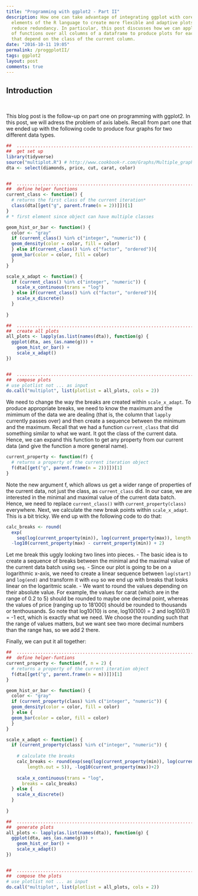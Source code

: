 ```yaml
---
title: "Programming with ggplot2 - Part II"
description: How one can take advantage of integrating ggplot with core 
  elements of the R language to create more flexible and adaptive plots while 
  reduce redundancy. In particular, this post discusses how we can apply a set
  of functions over all columns of a dataframe to produce plots for each column
  that depend on the class of the current column. 
date: "2016-10-11 19:05"
permalink: /proggplotII/
tags: ggplot2
layout: post
comments: true
---
```

## Introduction
<br/>

This blog post is the follow-up on part one on programming with ggplot2. In this
post, we will adress the problem of axis labels. Recall from part one that we ended 
up with the following code to produce four graphs for two different data types.
```r

##  ............................................................................
##  get set up
library(tidyverse)
source("multiplot.R") # http://www.cookbook-r.com/Graphs/Multiple_graphs_on_one_page_(ggplot2)/
dta <- select(diamonds, price, cut, carat, color)


##  ............................................................................
##  define helper functions
current_class <- function() {
  # returns the first class of the current iteration*
  class(dta[[get("g", parent.frame(n = 2))]])[1]
}
# * first element since object can have multiple classes

geom_hist_or_bar <- function() {
  color <- "gray"
  if (current_class() %in% c("integer", "numeric")) {
  geom_density(color = color, fill = color)
  } else if(current_class() %in% c("factor", "ordered")){
  geom_bar(color = color, fill = color)
  }
}

scale_x_adapt <- function() {
  if (current_class() %in% c("integer", "numeric")) {
    scale_x_continuous(trans = "log") 
  } else if(current_class() %in% c("factor", "ordered")){
    scale_x_discrete()
  }
  
}

##  ............................................................................
##  create all plots
all_plots <- lapply(as.list(names(dta)), function(g) {
  ggplot(dta, aes_(as.name(g))) + 
    geom_hist_or_bar() +
    scale_x_adapt()
})


##  ............................................................................
##  compose plots
# use plotlist not ... as input
do.call("multiplot", list(plotlist = all_plots, cols = 2)) 
```

We need to change the way the breaks are created within `scale_x_adapt`. To 
produce appropriate breaks, we need to know the maximum and the mimimum of the 
data we are dealing (that is, the column that `lapply` currently passes over) 
and then create a sequence between the minimum and the maximum.
Recall that we had a function `current_class` that did 
something similar to what we want. It got the class of the current data. Hence,
we can expand this function to get any property from our current data (and 
give the function a more general name).
```r
current_property <- function(f) {
  # returns a property of the current iteration object
  f(dta[[get("g", parent.frame(n = 2))]])[1]
}
```
Note the new argument f, which allows us get a wider range of properties of
the current data, not just the class, as `current_class` did. 
In our case, we are interested in the minimal and maximal 
value of the current data batch. Hence, we need to replace `current_class()` with
`current_property(class)` everywhere.
Next, we calculate the new break points within `scale_x_adapt`. This is a bit 
tricky. We end up with the following code to do that:
```r
calc_breaks <- round(
  exp(
    seq(log(current_property(min)), log(current_property(max)), length.out = 5)), 
  -log10(current_property(max) - current_property(min)) + 2)
```
Let me break this uggly looking two lines into pieces. 
- The basic idea is  to create a sequence of breaks between the minimal and the 
  maximal value of the current data batch using `seq`.
- Since our plot is going to be on a logarithmic x-axis, we need to create a linear sequence 
  between `log(start)` and `log(end)` and transform it with `exp` so we end up
  with breaks that looks linear on the logaritmic scale. 
- We want to round the values depending on their absolute value. For example, 
  the values for carat (which are in the range of 0.2 to 5) should be rounded to
  maybe one decimal point, whereas the values of price (ranging up to 18'000) 
  should be rounded to thousands or tenthousands. 
  So note that log10(10) is one, log10(100) = 2 and log10(0.1) = -1 ect, which 
  is exactly what we need. We choose the rounding such 
  that the range of values matters, but we want see two more decimal numbers 
  than the range has, so we add 2 there. 

Finally, we can put it all together:
```r

##  ............................................................................
##  define helper-funtions
current_property <- function(f, n = 2) {
  # returns a property of the current iteration object
  f(dta[[get("g", parent.frame(n = n))]])[1]
}

geom_hist_or_bar <- function() {
  color <- "gray"
  if (current_property(class) %in% c("integer", "numeric")) {
  geom_density(color = color, fill = color)
  } else {
  geom_bar(color = color, fill = color)
  }
}

scale_x_adapt <- function() {
  if (current_property(class) %in% c("integer", "numeric")) {
    
    # calculate the breaks
    calc_breaks <- round(exp(seq(log(current_property(min)), log(current_property(max)), 
        length.out = 5)), -log10(current_property(max))+2)
    
    scale_x_continuous(trans = "log", 
      breaks = calc_breaks)
  } else {
    scale_x_discrete()
  }
  
}

##  ............................................................................
##  generate plots
all_plots <- lapply(as.list(names(dta)), function(g) { 
  ggplot(dta, aes_(as.name(g))) + 
    geom_hist_or_bar() +
    scale_x_adapt()
})


##  ............................................................................
##  compose the plots 
# use plotlist not ... as input
do.call("multiplot", list(plotlist = all_plots, cols = 2)) 

```


